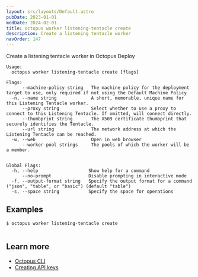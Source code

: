 ```yaml
---
layout: src/layouts/Default.astro
pubDate: 2023-01-01
modDate: 2024-02-01
title: octopus worker listening-tentacle create
description: Create a listening tentacle worker
navOrder: 147
---
```


Create a listening tentacle worker in Octopus Deploy

```
Usage:
  octopus worker listening-tentacle create [flags]

Flags:
      --machine-policy string   The machine policy for the deployment target to use, only required if not using the Default Machine Policy
  -n, --name string             A short, memorable, unique name for this Listening Tentacle worker.
      --proxy string            Select whether to use a proxy to connect to this Listening Tentacle. If omitted, will connect directly.
      --thumbprint string       The X509 certificate thumbprint that securely identifies the Tentacle.
      --url string              The network address at which the Listening Tentacle can be reached.
  -w, --web                     Open in web browser
      --worker-pool strings     The pools of which the worker will be a member.


Global Flags:
  -h, --help                   Show help for a command
      --no-prompt              Disable prompting in interactive mode
  -f, --output-format string   Specify the output format for a command ("json", "table", or "basic") (default "table")
  -s, --space string           Specify the space for operations

```

## Examples

<SamplesInstance />

```
$ octopus worker listening-tentacle create


```

## Learn more

- [Octopus CLI](/docs/octopus-rest-api/cli)
- [Creating API keys](/docs/octopus-rest-api/how-to-create-an-api-key)